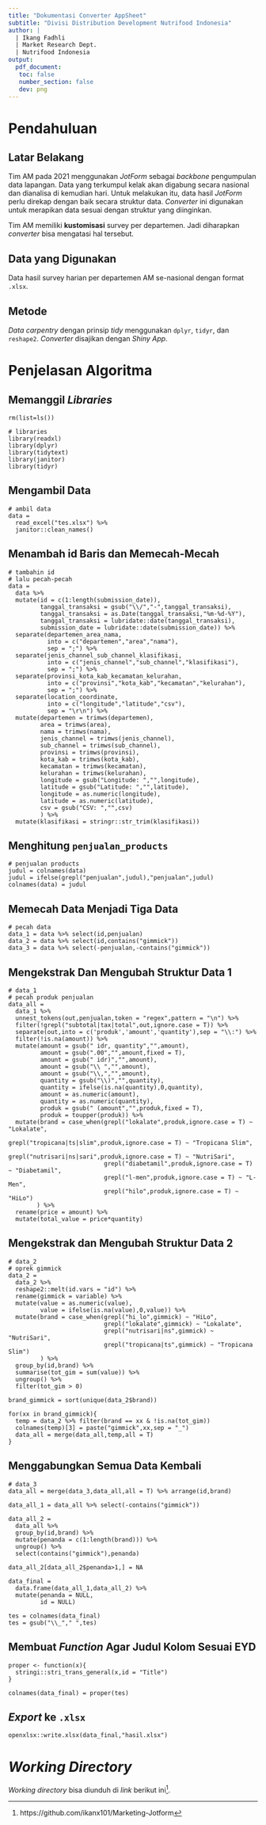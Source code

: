 ```yaml
---
title: "Dokumentasi Converter AppSheet"
subtitle: "Divisi Distribution Development Nutrifood Indonesia"
author: |
  | Ikang Fadhli
  | Market Research Dept.
  | Nutrifood Indonesia
output: 
  pdf_document:
   toc: false
   number_section: false
   dev: png
---
```


# Pendahuluan

## Latar Belakang

Tim AM pada 2021 menggunakan _JotForm_ sebagai _backbone_ pengumpulan data lapangan. Data yang terkumpul kelak akan digabung secara nasional dan dianalisa di kemudian hari. Untuk melakukan itu, data hasil _JotForm_ perlu direkap dengan baik secara struktur data. _Converter_ ini digunakan untuk merapikan data sesuai dengan struktur yang diinginkan.

Tim AM memiliki __kustomisasi__ survey per departemen. Jadi diharapkan _converter_ bisa mengatasi hal tersebut.

## Data yang Digunakan

Data hasil survey harian per departemen AM se-nasional dengan format `.xlsx`.

## Metode

_Data carpentry_ dengan prinsip _tidy_ menggunakan `dplyr`, `tidyr`, dan `reshape2`. _Converter_ disajikan dengan _Shiny App_.

# Penjelasan Algoritma

## Memanggil _Libraries_

```
rm(list=ls())

# libraries
library(readxl)
library(dplyr)
library(tidytext)
library(janitor)
library(tidyr)
```

## Mengambil Data

```
# ambil data
data = 
  read_excel("tes.xlsx") %>% 
  janitor::clean_names()
```

## Menambah id Baris dan Memecah-Mecah

```
# tambahin id
# lalu pecah-pecah
data = 
  data %>% 
  mutate(id = c(1:length(submission_date)),
         tanggal_transaksi = gsub("\\/","-",tanggal_transaksi),
         tanggal_transaksi = as.Date(tanggal_transaksi,"%m-%d-%Y"),
         tanggal_transaksi = lubridate::date(tanggal_transaksi),
         submission_date = lubridate::date(submission_date)) %>% 
  separate(departemen_area_nama,
           into = c("departemen","area","nama"),
           sep = ";") %>% 
  separate(jenis_channel_sub_channel_klasifikasi,
           into = c("jenis_channel","sub_channel","klasifikasi"),
           sep = ";") %>% 
  separate(provinsi_kota_kab_kecamatan_kelurahan,
           into = c("provinsi","kota_kab","kecamatan","kelurahan"),
           sep = ";") %>% 
  separate(location_coordinate,
           into = c("longitude","latitude","csv"),
           sep = "\r\n") %>% 
  mutate(departemen = trimws(departemen),
         area = trimws(area),
         nama = trimws(nama),
         jenis_channel = trimws(jenis_channel),
         sub_channel = trimws(sub_channel),
         provinsi = trimws(provinsi),
         kota_kab = trimws(kota_kab),
         kecamatan = trimws(kecamatan),
         kelurahan = trimws(kelurahan),
         longitude = gsub("Longitude: ","",longitude),
         latitude = gsub("Latitude: ","",latitude),
         longitude = as.numeric(longitude),
         latitude = as.numeric(latitude),
         csv = gsub("CSV: ","",csv)
         ) %>% 
  mutate(klasifikasi = stringr::str_trim(klasifikasi))

```

## Menghitung `penjualan_products`

```
# penjualan products
judul = colnames(data)
judul = ifelse(grepl("penjualan",judul),"penjualan",judul)
colnames(data) = judul
```

## Memecah Data Menjadi Tiga Data

```
# pecah data
data_1 = data %>% select(id,penjualan)
data_2 = data %>% select(id,contains("gimmick"))
data_3 = data %>% select(-penjualan,-contains("gimmick"))
```

## Mengekstrak Dan Mengubah Struktur Data 1

```
# data_1
# pecah produk penjualan
data_all = 
  data_1 %>% 
  unnest_tokens(out,penjualan,token = "regex",pattern = "\n") %>% 
  filter(!grepl("subtotal|tax|total",out,ignore.case = T)) %>% 
  separate(out,into = c('produk','amount','quantity'),sep = "\\:") %>% 
  filter(!is.na(amount)) %>% 
  mutate(amount = gsub(" idr, quantity","",amount),
         amount = gsub(".00","",amount,fixed = T),
         amount = gsub(" idr)","",amount),
         amount = gsub("\\ ","",amount),
         amount = gsub("\\,","",amount),
         quantity = gsub("\\)","",quantity),
         quantity = ifelse(is.na(quantity),0,quantity),
         amount = as.numeric(amount),
         quantity = as.numeric(quantity),
         produk = gsub(" (amount","",produk,fixed = T),
         produk = toupper(produk)) %>% 
  mutate(brand = case_when(grepl("lokalate",produk,ignore.case = T) ~ "Lokalate",
                           grepl("tropicana|ts|slim",produk,ignore.case = T) ~ "Tropicana Slim",
                           grepl("nutrisari|ns|sari",produk,ignore.case = T) ~ "NutriSari",
                           grepl("diabetamil",produk,ignore.case = T) ~ "Diabetamil",
                           grepl("l-men",produk,ignore.case = T) ~ "L-Men",
                           grepl("hilo",produk,ignore.case = T) ~ "HiLo")
        ) %>% 
  rename(price = amount) %>% 
  mutate(total_value = price*quantity)
```

## Mengekstrak dan Mengubah Struktur Data 2

```
# data_2
# oprek gimmick
data_2 = 
  data_2 %>% 
  reshape2::melt(id.vars = "id") %>% 
  rename(gimmick = variable) %>% 
  mutate(value = as.numeric(value),
         value = ifelse(is.na(value),0,value)) %>% 
  mutate(brand = case_when(grepl("hi_lo",gimmick) ~ "HiLo",
                           grepl("lokalate",gimmick) ~ "Lokalate",
                           grepl("nutrisari|ns",gimmick) ~ "NutriSari",
                           grepl("tropicana|ts",gimmick) ~ "Tropicana Slim")
         ) %>% 
  group_by(id,brand) %>% 
  summarise(tot_gim = sum(value)) %>% 
  ungroup() %>% 
  filter(tot_gim > 0)

brand_gimmick = sort(unique(data_2$brand))

for(xx in brand_gimmick){
  temp = data_2 %>% filter(brand == xx & !is.na(tot_gim))
  colnames(temp)[3] = paste("gimmick",xx,sep = "_")
  data_all = merge(data_all,temp,all = T)
}
```

## Menggabungkan Semua Data Kembali

```
# data_3
data_all = merge(data_3,data_all,all = T) %>% arrange(id,brand)

data_all_1 = data_all %>% select(-contains("gimmick"))

data_all_2 = 
  data_all %>% 
  group_by(id,brand) %>% 
  mutate(penanda = c(1:length(brand))) %>% 
  ungroup() %>% 
  select(contains("gimmick"),penanda) 

data_all_2[data_all_2$penanda>1,] = NA

data_final = 
  data.frame(data_all_1,data_all_2) %>% 
  mutate(penanda = NULL,
         id = NULL)

tes = colnames(data_final)
tes = gsub("\\_"," ",tes)
```

## Membuat _Function_ Agar Judul Kolom Sesuai EYD

```
proper <- function(x){
  stringi::stri_trans_general(x,id = "Title")
}

colnames(data_final) = proper(tes)

```

## _Export_ ke `.xlsx`

```
openxlsx::write.xlsx(data_final,"hasil.xlsx")
```

\newpage

# _Working Directory_

_Working directory_ bisa diunduh di _link_ berikut ini^[https://github.com/ikanx101/Marketing-Jotform].
